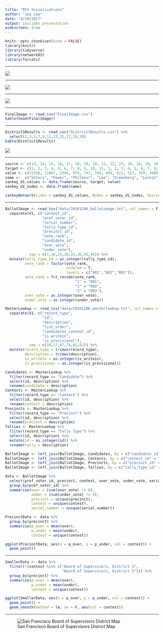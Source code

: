 ```yaml
---
title: "RCV Visualizations"
author: "Jay Lee"
date: "4/19/2017"
output: ioslides_presentation
widescreen: true
---
```


```r
knitr::opts_chunk$set(echo = FALSE)
library(knitr)
library(tidyverse)
library(networkD3)
library(forcats)
```

---

![](Ballot.png)

---

![](BallotImage.png)

---

![](MasterLookup.png)

---

```r
FinalImage <- read_csv("FinalImage.csv")
kable(head(FinalImage))
```

---

```r
District1Results <- read_csv("District1Results.csv") %>%
  select(2,3,5,7,9,11,13,15,17,19,20)
kable(District1Results)
```

![](District1Results.png)

---

```r
source <- c(13, 14, 15, 16, 17, 18, 19, 20, 21, 22, 23, 10, 10, 10, 10, 10, 10, 10, 10, 10, 10, 9, 9, 9, 9, 9, 9, 9, 9, 9, 8, 8, 8, 8, 8, 8, 8, 8, 7, 7, 7, 7, 7, 7, 7, 6, 6, 6, 6, 6, 6, 5, 5, 5, 5, 5, 4, 4, 4, 4, 3, 3, 3, 13, 14, 23, 24)
target <- c(1, 2, 3, 4, 5, 6, 7, 8, 9, 10, 11, 1, 2, 3, 4, 5, 6, 7, 8, 9, 12, 1, 2, 3, 4, 5, 6, 7, 8, 12, 1, 2, 3, 4, 5, 6, 7, 12, 1, 2, 3, 4, 5, 6, 12, 1, 2, 3, 4, 5, 12, 1, 2, 3, 4, 12, 1, 2, 3, 12, 1, 2, 12, 24, 24, 24, 10)
value <- c(12550, 11067, 3396, 974, 747, 740, 609, 611, 557, 359, 3499, 139, 68, 12, 10, 26, 4, 43, 15, 9, 23, 88, 113, 82, 58, 62, 17, 28, 29, 52, 68, 108, 70, 81, 70, 27, 52, 55, 221, 167, 77, 61, 71, 32, 48, 67, 205, 242, 130, 56, 56, 164, 201, 121, 142, 90, 162, 312, 159, 147, 1554, 1175, 492, 0, 0, 0, 0)
name <-  c("Voters", "Fewer", "Philhour", "Lee", "Greenberg", "Larkin", "Kwong", "Lyens", "Jungreis", "D'Silva", "Thornley", "N/A", "Exhausted", "Fewer", "Philhour", "Lee", "Greenberg", "Larkin", "Kwong", "Lyens", "Jungreis", "D'Silva", "Thornley", "N/A", ".")
sankey_d1_values <- data.frame(source, target, value)
sankey_d1_nodes <- data.frame(name)

sankeyNetwork(Links = sankey_d1_values, Nodes = sankey_d1_nodes, Source = "source", Target = "target", Value = "value", NodeID = "name", units = "voters", fontSize = 12, nodeWidth = 20)
```

---

```r
BallotImage <- read_tsv("data/20161206_ballotimage.txt", col_names = F) %>%
  separate(X1, c("contest_id",
                 "pref_voter_id",
                 "serial_number",
                 "tally_type_id",
                 "precinct_id",
                 "vote_rank",
                 "candidate_id",
                 "over_vote",
                 "under_vote"),
           sep = c(7,16,23,26,33,36,43,44)) %>%
  mutate(tally_type_id = as.integer(tally_type_id),
         vote_rank = factor(vote_rank,
                            ordered = T,
                            levels = c("001","002","003")),
         vote_rank = fct_recode(vote_rank,
                                "1" = "001",
                                "2" = "002",
                                "3" = "003"),
         over_vote = as.integer(over_vote),
         under_vote = as.integer(under_vote))

MasterLookup <- read_tsv("data/20161206_masterlookup.txt", col_names = F) %>%
  separate(X1, c("record_type",
                 "id",
                 "description",
                 "list_order",
                 "candidates_contest_id",
                 "is_writein",
                 "is_provisional"),
           sep = c(10,17,67,74,81,82)) %>%
  mutate(record_type = trimws(record_type),
         description = trimws(description),
         is_writein = as.integer(is_writein),
         is_provisional = as.integer(is_provisional))

Candidates <- MasterLookup %>%
  filter(record_type == "Candidate") %>%
  select(id, description) %>%
  rename(candidate = description)
Contests <- MasterLookup %>%
  filter(record_type == "Contest") %>%
  select(id, description) %>%
  rename(contest = description)
Precincts <- MasterLookup %>%
  filter(record_type == "Precinct") %>%
  select(id, description) %>%
  rename(precinct = description)
Tallies <- MasterLookup %>%
  filter(record_type == "Tally Type") %>%
  select(id, description) %>%
  mutate(id = as.integer(id)) %>%
  rename(tally = description)

BallotImage <- left_join(BallotImage, Candidates, by = c("candidate_id" = "id"))
BallotImage <- left_join(BallotImage, Contests, by = c("contest_id" = "id"))
BallotImage <- left_join(BallotImage, Precincts, by = c("precinct_id" = "id"))
BallotImage <- left_join(BallotImage, Tallies, by = c("tally_type_id" = "id"))

data <- BallotImage %>%
  select(pref_voter_id, precinct, contest, over_vote, under_vote, serial_number) %>%
  group_by(pref_voter_id) %>%
  summarise(over = (sum(over_vote) != 0),
            under = (sum(under_vote) != 0),
            precinct = unique(precinct),
            contest = unique(contest),
            serial_number = unique(serial_number))

PrecinctData <- data %>%
  group_by(precinct) %>%
  summarise(p_over = mean(over),
            p_under = mean(under),
            contest = unique(contest))

ggplot(PrecinctData, aes(x = p_over, y = p_under, col = contest)) +
  geom_point()
```

---

```r
SmallerData <- data %>%
  filter(!(contest %in% c("Board of Supervisors, District 3",
                          "Board of Supervisors, District 5"))) %>%
  group_by(precinct) %>%
  summarise(p_over = mean(over),
            p_under = mean(under),
            contest = unique(contest))

ggplot(SmallerData, aes(x = p_over, y = p_under, col = contest)) +
  geom_point() +
  geom_smooth(method = lm, se = F, aes(col = contest))
```

---

![San Francisco Board of Supervisors District Map](SF.png)